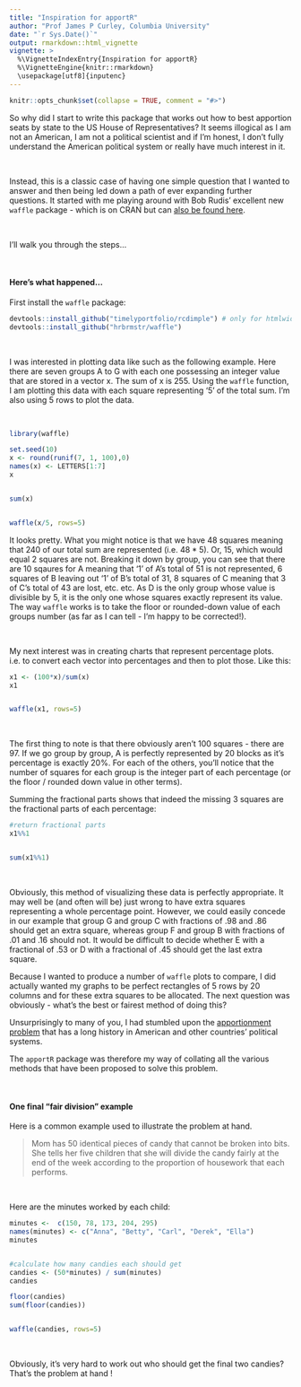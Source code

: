 ```yaml
---
title: "Inspiration for apportR"
author: "Prof James P Curley, Columbia University"
date: "`r Sys.Date()`"
output: rmarkdown::html_vignette
vignette: >
  %\VignetteIndexEntry{Inspiration for apportR}
  %\VignetteEngine{knitr::rmarkdown}
  \usepackage[utf8]{inputenc}
---
```


```r
knitr::opts_chunk$set(collapse = TRUE, comment = "#>")
```

So why did I start to write this package that works out how to best apportion seats by state to the US House of Representatives?  It seems illogical as I am not an American,  I am not a political scientist and if I'm honest,  I don't fully understand the American political system or really have much interest in it.   

\  

Instead, this is a classic case of having one simple question that I wanted to answer and then being led down a path of ever expanding further questions.  It started with me playing around with Bob Rudis' excellent new `waffle` package - which is on CRAN but can [also be found here](https://github.com/hrbrmstr/waffle).

\  

I'll walk you through the steps...

\  


#### Here's what happened...

First install the `waffle` package:

```r

devtools::install_github("timelyportfolio/rcdimple") # only for htmlwidget functionality
devtools::install_github("hrbrmstr/waffle")

```

\  


I was interested in plotting data like such as the following example. Here there are seven groups A to G with each one possessing an integer value that are stored in a vector x. The sum of x is 255.   Using the `waffle` function, I am plotting this data with each square representing '5' of the total sum.  I'm also using 5 rows to plot the data.

\  


```r

library(waffle)

set.seed(10)
x <- round(runif(7, 1, 100),0)
names(x) <- LETTERS[1:7]
x


sum(x)


waffle(x/5, rows=5)

```


It looks pretty.   What you might notice is that we have 48 squares meaning that 240 of our total sum are represented (i.e. $48*5$). Or, 15, which would equal 2 squares are not.   Breaking it down by group, you can see that there are 10 sqaures for A meaning that '1' of A's total of 51  is not represented, 6 squares of B leaving out '1' of B's total of 31, 8 squares of C meaning that 3 of C's total of 43 are lost, etc. etc.   As D is the only group whose value is divisible by 5, it is the only one whose squares exactly represent its value.  The way `waffle` works is to take the floor or rounded-down value of each groups number (as far as I can tell - I'm happy to be corrected!).

\  

My next interest was in creating charts that represent percentage plots.  i.e. to convert each vector into percentages and then to plot those. Like this:

```r
x1 <- (100*x)/sum(x)
x1


waffle(x1, rows=5)
```

\  

The first thing to note is that there obviously aren't 100 squares - there are 97.  If we go group by group, A is perfectly represented by 20 blocks as it's percentage is exactly 20%. For each of the others, you'll notice that the number of squares for each group is the integer part of each percentage (or the floor / rounded down value in other terms).  

Summing the fractional parts shows that indeed the missing 3 squares are the fractional parts of each percentage:

```r
#return fractional parts
x1%%1 


sum(x1%%1)
```

\  

Obviously, this method of visualizing these data is perfectly appropriate.  It may well be (and often will be) just wrong to have extra squares representing a whole percentage point.  However, we could easily concede in our example that group G and group C with fractions of .98 and .86 should get an extra square, whereas group F and group B with fractions of .01 and .16 should not.  It would be difficult to decide whether E with a fractional of .53 or D with a fractional of .45 should get the last extra square.

Because I wanted to produce a number of `waffle` plots to compare, I did actually wanted my graphs to be perfect rectangles of 5 rows by 20 columns and for these extra squares to be allocated.  The next question was obviously - what's the best or fairest method of doing this?  

Unsurprisingly to many of you, I had stumbled upon the [apportionment problem](http://www.ams.org/samplings/feature-column/fcarc-apportion2) that has a long history in American and other countries' political systems.   

The `apportR` package was therefore my way of collating all the various methods that have been proposed to solve this problem.


\  


#### One final "fair division" example

Here is a common example used to illustrate the problem at hand.  

> Mom has 50 identical pieces of candy that cannot be broken into bits.  She tells her five children that she will divide the candy fairly at the end of the week according to the proportion of housework that each performs.

\  


Here are the minutes worked by each child:

```r
minutes <-  c(150, 78, 173, 204, 295)
names(minutes) <- c("Anna", "Betty", "Carl", "Derek", "Ella")
minutes


#calculate how many candies each should get
candies <- (50*minutes) / sum(minutes)
candies

floor(candies)
sum(floor(candies))


waffle(candies, rows=5) 

```

\  

Obviously, it's very hard to work out who should get the final two candies?   That's the problem at hand !

